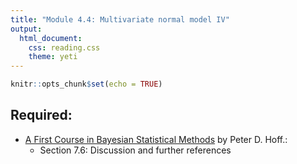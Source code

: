 ```yaml
---
title: "Module 4.4: Multivariate normal model IV"
output: 
  html_document:
    css: reading.css
    theme: yeti
---
```


```r
knitr::opts_chunk$set(echo = TRUE)
```


## Required:

- [A First Course in Bayesian Statistical Methods](https://www.amazon.com/Bayesian-Statistical-Methods-Springer-Statistics/dp/0387922997) by Peter D. Hoff.:
    + Section 7.6: Discussion and further references
    